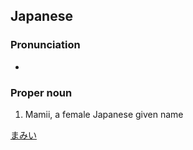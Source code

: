 ==Japanese==
{{ja-kanjitab|ま|み|い}}

===Pronunciation===
* {{ja-pron|まみい}}

===Proper noun===
{{ja-pos|proper|まみ.い}}
# Mamii, a female Japanese given name

[[Category:Japanese female given names|まみい]]